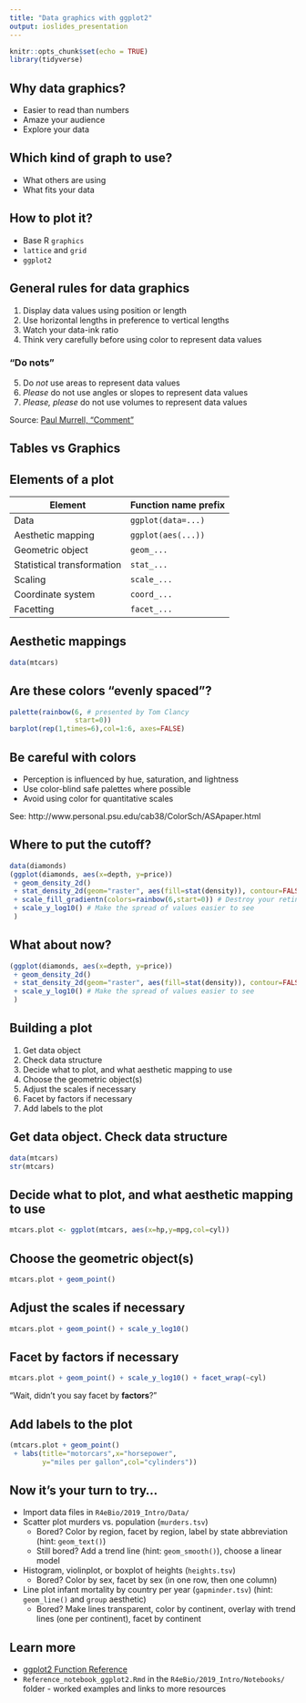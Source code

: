 ```yaml
---
title: "Data graphics with ggplot2"
output: ioslides_presentation
---
```


```r
knitr::opts_chunk$set(echo = TRUE)
library(tidyverse)
```

## Why data graphics? 

 * Easier to read than numbers
 * Amaze your audience
 * Explore your data

## Which kind of graph to use?

 * What others are using
 * What fits your data

## How to plot it?

 * Base R `graphics`
 * `lattice` and `grid`
 * `ggplot2`

## General rules for data graphics

 1. Display data values using position or length
 2. Use horizontal lengths in preference to vertical lengths
 3. Watch your data-ink ratio
 4. Think very carefully before using color to represent data values

### "Do nots"

 5. Do *not* use areas to represent data values
 6. *Please* do not use angles or slopes to represent data values
 7. *Please, please* do not use volumes to represent data values

Source: [Paul Murrell, "Comment"](https://www.stat.auckland.ac.nz/~paul/MurrellCommentGelmanUnwin.pdf)

## Tables vs Graphics

## Elements of a plot

| Element                    | Function name prefix |
|----------------------------|----------------------|
| Data                       | `ggplot(data=...)`   |
| Aesthetic mapping          | `ggplot(aes(...))`   |
| Geometric object           | `geom_...`           |
| Statistical transformation | `stat_...`           |
| Scaling                    | `scale_...`          |
| Coordinate system          | `coord_...`          |
| Facetting                  | `facet_...`          |

## Aesthetic mappings

```r
data(mtcars)
```

## Are these colors "evenly spaced"?

```r
palette(rainbow(6, # presented by Tom Clancy
                start=0)) 
barplot(rep(1,times=6),col=1:6, axes=FALSE)
```

## Be careful with colors

 * Perception is influenced by hue, saturation, and lightness
 * Use color-blind safe palettes where possible
 * Avoid using color for quantitative scales
 
See: http://www.personal.psu.edu/cab38/ColorSch/ASApaper.html

## Where to put the cutoff? 

```r
data(diamonds)
(ggplot(diamonds, aes(x=depth, y=price)) 
 + geom_density_2d() 
 + stat_density_2d(geom="raster", aes(fill=stat(density)), contour=FALSE)
 + scale_fill_gradientn(colors=rainbow(6,start=0)) # Destroy your retinas
 + scale_y_log10() # Make the spread of values easier to see
 )
```

## What about now?

```r
(ggplot(diamonds, aes(x=depth, y=price)) 
 + geom_density_2d() 
 + stat_density_2d(geom="raster", aes(fill=stat(density)), contour=FALSE)
 + scale_y_log10() # Make the spread of values easier to see
 )
```


## Building a plot

 1. Get data object
 2. Check data structure
 3. Decide what to plot, and what aesthetic mapping to use
 4. Choose the geometric object(s)
 5. Adjust the scales if necessary
 6. Facet by factors if necessary
 7. Add labels to the plot

## Get data object. Check data structure
 
```r
data(mtcars)
str(mtcars)
```

## Decide what to plot, and what aesthetic mapping to use

```r
mtcars.plot <- ggplot(mtcars, aes(x=hp,y=mpg,col=cyl))
```

## Choose the geometric object(s)

```r
mtcars.plot + geom_point()
```

## Adjust the scales if necessary

```r
mtcars.plot + geom_point() + scale_y_log10()
```

## Facet by factors if necessary
 
```r
mtcars.plot + geom_point() + scale_y_log10() + facet_wrap(~cyl)
```

"Wait, didn't you say facet by **factors**?"

## Add labels to the plot

```r
(mtcars.plot + geom_point() 
 + labs(title="motorcars",x="horsepower",
        y="miles per gallon",col="cylinders"))
```

## Now it's your turn to try... 

 * Import data files in `R4eBio/2019_Intro/Data/` 
 * Scatter plot murders vs. population (`murders.tsv`)
   * Bored? Color by region, facet by region, label by state abbreviation (hint: `geom_text()`)
   * Still bored? Add a trend line (hint: `geom_smooth()`), choose a linear model
 * Histogram, violinplot, or boxplot of heights (`heights.tsv`)
   * Bored? Color by sex, facet by sex (in one row, then one column)
 * Line plot infant mortality by country per year (`gapminder.tsv`) (hint: `geom_line()` and `group` aesthetic)
   * Bored? Make lines transparent, color by continent, overlay with trend lines (one per continent), facet by continent

## Learn more

 * [ggplot2 Function Reference](https://ggplot2.tidyverse.org/reference/index.html)
 * `Reference_notebook_ggplot2.Rmd` in the `R4eBio/2019_Intro/Notebooks/` folder - worked examples and links to more resources